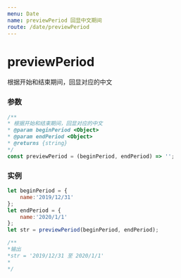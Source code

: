 ```yaml
---
menu: Date
name: previewPeriod 回显中文期间
route: /date/previewPeriod
---
```


# previewPeriod
根据开始和结束期间，回显对应的中文

### 参数

```typescript
/**
* 根据开始和结束期间，回显对应的中文
* @param beginPeriod <Object>
* @param endPeriod <Object>
* @returns {string}
*/
const previewPeriod = (beginPeriod, endPeriod) => '';
```

### 实例

```javascript
let beginPeriod = {
    name:'2019/12/31'
};
let endPeriod = {
    name:'2020/1/1'
};
let str = previewPeriod(beginPeriod, endPeriod);

/**
*输出
*str = '2019/12/31 至 2020/1/1'
*
*/

```